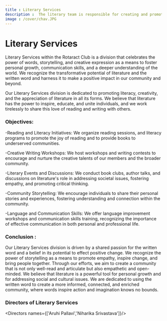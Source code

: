 ```yaml
---
title : Literary Services
description :  The literary team is responsible for creating and promoting written content such as articles, stories, captions, and posts to convey messages, share ideas, and engage the audience effectively. They are also responsible for every bit of content writing work.
image : /cover/chav.JPG
---
```


# Literary Services

Literary Services within the Rotaract Club is a division that celebrates the power of words, storytelling, and creative expression as a means to foster personal growth, communication skills, and a deeper understanding of the world. We recognize the transformative potential of literature and the written word and harness it to make a positive impact in our community and beyond.

Our Literary Services division is dedicated to promoting literacy, creativity, and the appreciation of literature in all its forms. We believe that literature has the power to inspire, educate, and unite individuals, and we work tirelessly to share this love of reading and writing with others.


### Objectives:
-Reading and Literacy Initiatives: We organize reading sessions, and literacy programs to promote the joy of reading and to provide books to underserved communities.

-Creative Writing Workshops: We host workshops and writing contests to encourage and nurture the creative talents of our members and the broader community.

-Literary Events and Discussions: We conduct book clubs, author talks, and discussions on literature's role in addressing societal issues, fostering empathy, and promoting critical thinking.

-Community Storytelling: We encourage individuals to share their personal stories and experiences, fostering understanding and connection within the community.

-Language and Communication Skills: We offer language improvement workshops and communication skills training, recognizing the importance of effective communication in both personal and professional life.

### Conclusion :
Our Literary Services division is driven by a shared passion for the written word and a belief in its potential to effect positive change. We recognize the power of storytelling as a means to promote empathy, inspire change, and bring people together. Through our efforts, we aim to create a community that is not only well-read and articulate but also empathetic and open-minded. We believe that literature is a powerful tool for personal growth and for addressing social and cultural issues. We are dedicated to using the written word to create a more informed, connected, and enriched community, where words inspire action and imagination knows no bounds.

### Directors of Literary Services
<Directors names={['Aruhi Pallavi','Niharika Srivastava']}/>